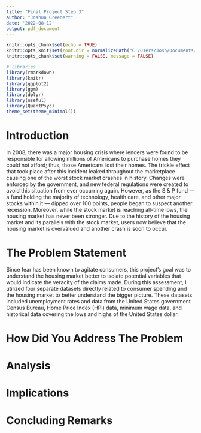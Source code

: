 ```yaml
---
title: "Final Project Step 3"
author: "Joshua Greenert"
date: '2022-08-12'
output: pdf_document
---
```


```r
knitr::opts_chunk$set(echo = TRUE)
knitr::opts_knit$set(root.dir = normalizePath("C:/Users/Josh/Documents/GitHub/R-Projects/Statistics For Data Science/Term Project"))
knitr::opts_chunk$set(warning = FALSE, message = FALSE) 
```

```r
# libraries
library(rmarkdown)
library(knitr)
library(ggplot2)
library(ggm)
library(dplyr)
library(useful)
library(QuantPsyc)
theme_set(theme_minimal())
```

# Introduction
In 2008, there was a major housing crisis where lenders were found to be responsible for allowing millions of Americans to purchase homes they could not afford; thus, those Americans lost their homes.  The trickle effect that took place after this incident leaked throughout the marketplace causing one of the worst stock market crashes in history.  Changes were enforced by the government, and new federal regulations were created to avoid this situation from ever occurring again.  However, as the S & P fund — a fund holding the majority of technology, health care, and other major stocks within it — dipped over 100 points, people began to suspect another recession.  Moreover, while the stock market is reaching all-time lows, the housing market has never been stronger.  Due to the history of the housing market and its parallels with the stock market, users now believe that the housing market is overvalued and another crash is soon to occur.

# The Problem Statement
Since fear has been known to agitate consumers, this project's goal was to understand the housing market better to isolate potential variables that would indicate the veracity of the claims made.  During this assessment, I utilized four separate datasets directly related to consumer spending and the housing market to better understand the bigger picture.  These datasets included unemployment rates and data from the United States government Census Bureau, Home Price Index (HPI) data, minimum wage data, and historical data covering the lows and highs of the United States dollar.

# How Did You Address The Problem


# Analysis

# Implications

# Concluding Remarks


